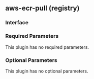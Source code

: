 ## aws-ecr-pull (registry)

### Interface

### Required Parameters

This plugin has no required parameters.

### Optional Parameters

This plugin has no optional parameters.
